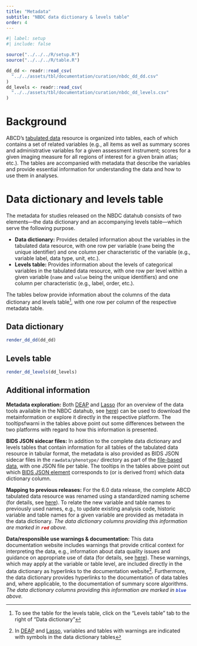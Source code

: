 ```yaml
---
title: "Metadata"
subtitle: "NBDC data dictionary & levels table"
order: 4
---
```


```r
#| label: setup
#| include: false 

source("../../../R/setup.R")
source("../../../R/table.R")

dd_dd <- readr::read_csv(
  "../../assets/tbl/documentation/curation/nbdc_dd_dd.csv"
)
dd_levels <- readr::read_csv(
  "../../assets/tbl/documentation/curation/nbdc_dd_levels.csv"
)
```

# Background

ABCD's [tabulated data](structure.qmd#tabulated) resource is organized into tables, each of which contains a set of related variables (e.g., all items as well as summary scores and administrative variables for a given assessment instrument; scores for a given imaging measure for all regions of interest for a given brain atlas; etc.). The tables are accompanied with metadata that describe the variables and provide essential information for understanding the data and how to use them in analyses.

# Data dictionary and levels table {#dd_levels_tables}

The metadata for studies released on the NBDC datahub consists of two elements—the data dictionary and an accompanying levels table—which serve the following purpose.

- **Data dictionary:** Provides detailed information about the variables in the tabulated data resource, with one row per variable (`name` being the unique identifier) and one column per characteristic of the variable (e.g., variable label, data type, unit, etc.).
- **Levels table:** Provides information about the levels of categorical variables in the tabulated data resource, with one row per level within a given variable (`name` and `value` being the unique identifiers) and one column per characteristic (e.g., label, order, etc.).

The tables below provide information about the columns of the data dictionary and levels table^[To see the table for the levels table, click on the "Levels table" tab to the right of "Data dictionary"], with one row per column of the respective metadata table.

::: {.panel-tabset}
## **Data dictionary**

```r
render_dd_dd(dd_dd)
```

## **Levels table**

```r
render_dd_levels(dd_levels)
```
:::

## Additional information {#add-info}

::: {.callout-note collapse="false"}
**Metadata exploration:** Both [DEAP](https://abcd.deapscience.com/#/my-datasets/create-dataset) and [Lasso](https://nbdc-datashare.lassoinformatics.com) (for an overview of the data tools available in the NBDC datahub, see [here](../../tools/tools.qmd)) can be used to download the metainformation or explore it directly in the respective platform. The <i class="fa fa-info-circle" style="vertical-align: middle; color: #a7a7a7;"></i> tooltipsfwarni in the tables above point out some differences between the two platforms with regard to how this information is presented.

**BIDS JSON sidecar files:** In addition to the complete data dictionary and levels tables that contain information for all tables of the tabulated data resource in tabular format, the metadata is also provided as BIDS JSON sidecar files in the `rawdata/phenotype/` directory as part of the [file-based data](structure.qmd#file-based), with one JSON file per table. The <i class="bi bi-filetype-json" style="vertical-align: middle;"></i> tooltips in the tables above point out which [BIDS JSON element](https://bids-specification.readthedocs.io/en/stable/modality-agnostic-files.html#phenotypic-and-assessment-data) corresponds to (or is derived from) which data dictionary column.

**Mapping to previous releases:** For the 6.0 data release, the complete ABCD tabulated data resource was renamed using a standardized naming scheme (for details, see [here](naming.qmd)). To relate the new variable and table names to previously used names, e.g., to update existing analysis code, historic variable and table names for a given variable are provided as metadata in the data dictionary. *The data dictionary columns providing this information are marked in <code><b><span style="color: #BF0000;">red</span></b></code> above.*

**Data/responsible use warnings & documentation:** This data documentation website includes warnings that provide critical context for interpreting the data, e.g., information about data quality issues and guidance on appropriate use of data (for details, see [here](../../usage/responsible_use.qmd)). These warnings, which may apply at the variable or table level, are included directly in the data dictionary as hyperlinks to the documentation website^[In [DEAP](https://abcd.deapscience.com) and [Lasso](https://nbdc-datashare.lassoinformatics.com), variables and tables with warnings are indicated with symbols in the data dictionary tables]. Furthermore, the data dictionary provides hyperlinks to the documentation of data tables and, where applicable, to the documentation of summary score algorithms. *The data dictionary columns providing this information are marked in <code><b><span style="color: #2B45CB;">blue</span></b></code> above.*
:::

